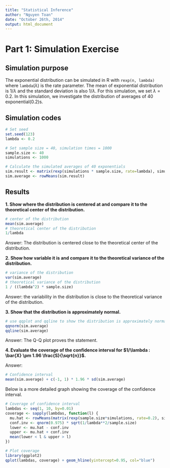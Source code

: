 ```yaml
---
title: "Statistical Inference"
author: "Nguyen Toan"
date: "October 26th, 2014"
output: html_document
---
```

  
# Part 1: Simulation Exercise
  
## Simulation purpose

The exponential distribution can be simulated in R with `rexp(n, lambda)` where `lambda`($\lambda$) is the rate parameter. The mean of exponential distribution is $1/\lambda$ and the standard deviation is also $1/\lambda$. For this simulation, we set $\lambda=0.2$. In this simulation, we investigate the distribution of averages of 40 exponential(0.2)s. 

## Simulation codes

```r
# Set seed
set.seed(123)
lambda <- 0.2

# Set sample size = 40, simulation times = 1000
sample.size <- 40
simulations <- 1000

# Calculate the simulated averages of 40 exponentials
sim.result <- matrix(rexp(simulations * sample.size, rate=lambda), simulations, sample.size)
sim.average <- rowMeans(sim.result)
```  

## Results

**1. Show where the distribution is centered at and compare it to the theoretical center of the distribution.**    
  
```r
# center of the distribution
mean(sim.average)
# theoretical center of the distribution
1/lambda
```

Answer: The distribution is centered close to the theoretical center of the distribution.


**2. Show how variable it is and compare it to the theoretical variance of the distribution.**  


```r
# variance of the distribution
var(sim.average)
# theoretical variance of the distribution
1 / ((lambda^2) * sample.size)
```  

Answer: the variability in the distribution is close to the theoretical variance of the distribution.

**3. Show that the distribution is approximately normal.**   
  
```r
# use qqplot and qqline to show the distribution is approximately normal
qqnorm(sim.average)
qqline(sim.average)
```

Answer: The Q-Q plot proves the statement.  

**4. Evaluate the coverage of the confidence interval for $1/\lambda : \bar{X} \pm 1.96 \frac{S}{\sqrt{n}}$.**  

Answer:

```r
# Confidence interval
mean(sim.average) + c(-1, 1) * 1.96 * sd(sim.average)
```

Below is a more detailed graph showing the coverage of the confidence interval.

```r
# Coverage of confidence interval
lambdas <- seq(1, 10, by=0.01)
coverage <- sapply(lambdas, function(l) {
  mu.hat <- rowMeans(matrix(rexp(sample.size*simulations, rate=0.2), simulations, sample.size))
  conf.inv <- qnorm(0.975) * sqrt(1/lambda**2/sample.size)
  lower <- mu.hat - conf.inv
  upper <- mu.hat + conf.inv
  mean(lower < l & upper > l)
})

# Plot coverage
library(ggplot2)
qplot(lambdas, coverage) + geom_hline(yintercept=0.95, col="blue")
```